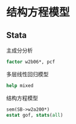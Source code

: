 # 结构方程模型 {#StructuralEquationModel .panelset}

## Stata {-}

主成分分析

```stata
factor w2b06*, pcf
```

多层线性回归模型

```stata
help mixed
```

结构方程模型

```stata
sem(SB->w2a200*)
estat gof, stats(all)
```

